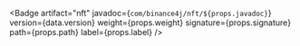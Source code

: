 
<Badge
    artifact="nft"
    javadoc={`com/binance4j/nft/${props.javadoc}`}
    version={data.version}
    weight={props.weight}
    signature={props.signature}
    path={props.path}
    label={props.label}
/>